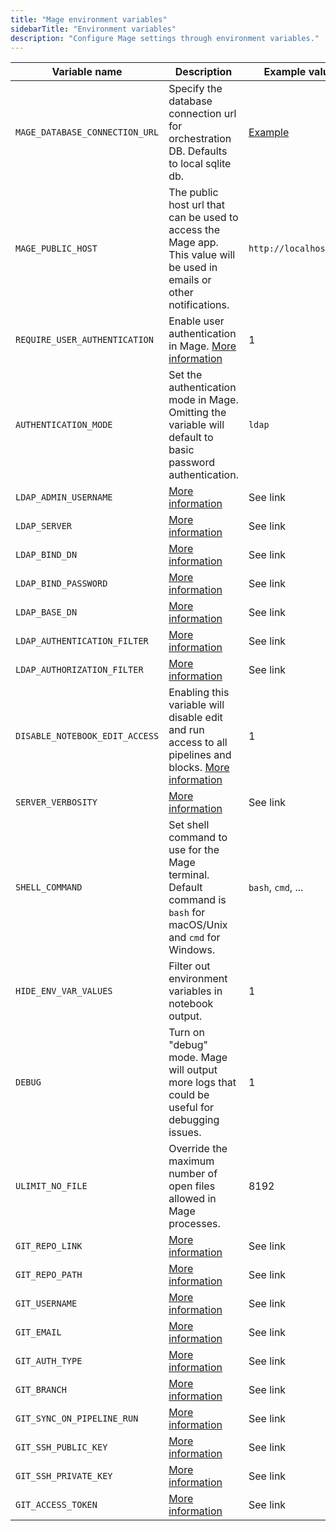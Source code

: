 ```yaml
---
title: "Mage environment variables"
sidebarTitle: "Environment variables"
description: "Configure Mage settings through environment variables."
---
```


| Variable name             | Description                   | Example values     |
| ------------------------- | ----------------------------- | ----------------- |
| `MAGE_DATABASE_CONNECTION_URL` | Specify the database connection url for orchestration DB. Defaults to local sqlite db. | [Example](/production/configuring-production-settings/overview#postgres) |
| `MAGE_PUBLIC_HOST` | The public host url that can be used to access the Mage app. This value will be used in emails or other notifications. | `http://localhost:6789` |
| `REQUIRE_USER_AUTHENTICATION`  | Enable user authentication in Mage. [More information](/production/authentication/overview) | 1 |
| `AUTHENTICATION_MODE` | Set the authentication mode in Mage. Omitting the variable will default to basic password authentication. | `ldap` |
| `LDAP_ADMIN_USERNAME`  | [More information](/production/authentication/overview#ldap) | See link                     |
| `LDAP_SERVER`          | [More information](/production/authentication/overview#ldap) | See link          |
| `LDAP_BIND_DN`         | [More information](/production/authentication/overview#ldap) | See link |
| `LDAP_BIND_PASSWORD`   | [More information](/production/authentication/overview#ldap) | See link                  |
| `LDAP_BASE_DN`         | [More information](/production/authentication/overview#ldap) | See link         |
| `LDAP_AUTHENTICATION_FILTER` | [More information](/production/authentication/overview#ldap) | See link |
| `LDAP_AUTHORIZATION_FILTER` | [More information](/production/authentication/overview#ldap) | See link |
| `DISABLE_NOTEBOOK_EDIT_ACCESS` | Enabling this variable will disable edit and run access to all pipelines and blocks. [More information](/production/configuring-production-settings/overview#read-only-access) | 1 |
| `SERVER_VERBOSITY` | [More information](/production/observability/logging#server-logging) | See link |
| `SHELL_COMMAND` | Set shell command to use for the Mage terminal. Default command is `bash` for macOS/Unix and `cmd` for Windows. | `bash`, `cmd`, ... |
| `HIDE_ENV_VAR_VALUES` | Filter out environment variables in notebook output. | 1 |
| `DEBUG` | Turn on "debug" mode. Mage will output more logs that could be useful for debugging issues. | 1 |
| `ULIMIT_NO_FILE` | Override the maximum number of open files allowed in Mage processes. | 8192 |
| `GIT_REPO_LINK`               | [More information](/production/data-sync/git#git-settings-as-environment-variables) | See link |
| `GIT_REPO_PATH`               | [More information](/production/data-sync/git#git-settings-as-environment-variables) | See link |
| `GIT_USERNAME`                | [More information](/production/data-sync/git#git-settings-as-environment-variables) | See link |
| `GIT_EMAIL`                   | [More information](/production/data-sync/git#git-settings-as-environment-variables) | See link |
| `GIT_AUTH_TYPE`               | [More information](/production/data-sync/git#git-settings-as-environment-variables) | See link |
| `GIT_BRANCH`                  | [More information](/production/data-sync/git#git-settings-as-environment-variables) | See link |
| `GIT_SYNC_ON_PIPELINE_RUN`    | [More information](/production/data-sync/git#git-settings-as-environment-variables) | See link |
| `GIT_SSH_PUBLIC_KEY`          | [More information](/production/data-sync/git#git-settings-as-environment-variables) | See link |
| `GIT_SSH_PRIVATE_KEY`         | [More information](/production/data-sync/git#git-settings-as-environment-variables) | See link |
| `GIT_ACCESS_TOKEN`            | [More information](/production/data-sync/git#git-settings-as-environment-variables) | See link |